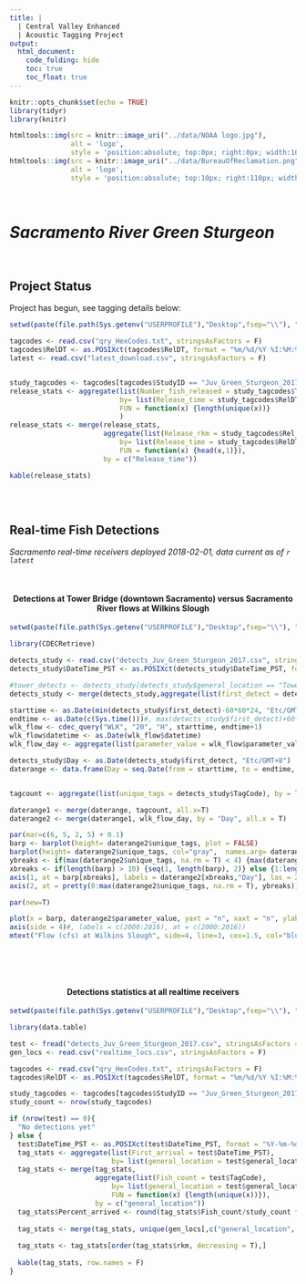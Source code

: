 ```yaml
---
title: |
  | Central Valley Enhanced
  | Acoustic Tagging Project
output:
  html_document:
    code_folding: hide
    toc: true
    toc_float: true
---
```

```r
knitr::opts_chunk$set(echo = TRUE)
library(tidyr)
library(knitr)
```

```r
htmltools::img(src = knitr::image_uri("../data/NOAA logo.jpg"), 
               alt = 'logo', 
               style = 'position:absolute; top:0px; right:0px; width:100px;')
htmltools::img(src = knitr::image_uri("../data/BureauOfReclamation.png"), 
               alt = 'logo', 
               style = 'position:absolute; top:10px; right:110px; width:200px;')
```

<br/>


# *Sacramento River Green Sturgeon*


<br/>

## Project Status


Project has begun, see tagging details below:
```r
setwd(paste(file.path(Sys.getenv("USERPROFILE"),"Desktop",fsep="\\"), "\\Real-time data massaging\\products", sep = ""))

tagcodes <- read.csv("qry_HexCodes.txt", stringsAsFactors = F)
tagcodes$RelDT <- as.POSIXct(tagcodes$RelDT, format = "%m/%d/%Y %I:%M:%S %p", tz = "Etc/GMT+8")
latest <- read.csv("latest_download.csv", stringsAsFactors = F)


study_tagcodes <- tagcodes[tagcodes$StudyID == "Juv_Green_Sturgeon_2017",]
release_stats <- aggregate(list(Number_fish_released = study_tagcodes$TagID_Hex),
                           by= list(Release_time = study_tagcodes$RelDT),
                           FUN = function(x) {length(unique(x))}
                           )
release_stats <- merge(release_stats,
                       aggregate(list(Release_rkm = study_tagcodes$Rel_rkm),
                           by= list(Release_time = study_tagcodes$RelDT),
                           FUN = function(x) {head(x,1)}),
                       by = c("Release_time"))

kable(release_stats)
                       

```

<br/>

## Real-time Fish Detections

*Sacramento real-time receivers deployed 2018-02-01, data current as of `r latest`*

<br/>
<center>
#### Detections at Tower Bridge (downtown Sacramento) versus Sacramento River flows at Wilkins Slough
</center>

```r
setwd(paste(file.path(Sys.getenv("USERPROFILE"),"Desktop",fsep="\\"), "\\Real-time data massaging\\products", sep = ""))

library(CDECRetrieve)

detects_study <- read.csv("detects_Juv_Green_Sturgeon_2017.csv", stringsAsFactors = F)
detects_study$DateTime_PST <- as.POSIXct(detects_study$DateTime_PST, format = "%Y-%m-%d %H:%M:%S", "Etc/GMT+8")

#tower_detects <- detects_study[detects_study$general_location == "Tower Br",]
detects_study <- merge(detects_study,aggregate(list(first_detect = detects_study$DateTime_PST), by = list(TagCode= detects_study$TagCode), FUN = min))

starttime <- as.Date(min(detects_study$first_detect)-60*60*24, "Etc/GMT+8")
endtime <- as.Date(c(Sys.time()))#, max(detects_study$first_detect)+60*60*24)))
wlk_flow <- cdec_query("WLK", "20", "H", starttime, endtime+1)
wlk_flow$datetime <- as.Date(wlk_flow$datetime)
wlk_flow_day <- aggregate(list(parameter_value = wlk_flow$parameter_value), by = list(Day = wlk_flow$datetime), FUN = mean, na.rm = T)

detects_study$Day <- as.Date(detects_study$first_detect, "Etc/GMT+8")
daterange <- data.frame(Day = seq.Date(from = starttime, to = endtime, by = "day"))


tagcount <- aggregate(list(unique_tags = detects_study$TagCode), by = list(Day = detects_study$Day), FUN = function(x){length(unique(x))})

daterange1 <- merge(daterange, tagcount, all.x=T)
daterange2 <- merge(daterange1, wlk_flow_day, by = "Day", all.x = T)

par(mar=c(6, 5, 2, 5) + 0.1)
barp <- barplot(height= daterange2$unique_tags, plot = FALSE)
barplot(height= daterange2$unique_tags, col="gray",  names.arg= daterange2$Day, xlab = "", ylab = "Number of fish arrivals per day", ylim = c(0,max(daterange2$unique_tags, na.rm = T)*1.2), las = 2, xlim=c(0,max(barp)+1), cex.lab = 1.5, yaxt = "n", xaxt = "n")
ybreaks <- if(max(daterange2$unique_tags, na.rm = T) < 4) {max(daterange2$unique_tags, na.rm = T)} else {5}
xbreaks <- if(length(barp) > 10) {seq(1, length(barp), 2)} else {1:length(barp)}
axis(1, at = barp[xbreaks], labels = daterange2[xbreaks,"Day"], las = 2)
axis(2, at = pretty(0:max(daterange2$unique_tags, na.rm = T), ybreaks))

par(new=T)

plot(x = barp, daterange2$parameter_value, yaxt = "n", xaxt = "n", ylab = "", xlab = "", col = "blue", type = "l", lwd=2, xlim=c(0,max(barp)+1))#, ylab = "Returning adults", xlab= "Outmigration year", yaxt="n", col="red", pch=20)
axis(side = 4)#, labels = c(2000:2016), at = c(2000:2016))
mtext("Flow (cfs) at Wilkins Slough", side=4, line=3, cex=1.5, col="blue")



```

<br/>
<br/>

<center>
#### Detections statistics at all realtime receivers
</center>

```r
setwd(paste(file.path(Sys.getenv("USERPROFILE"),"Desktop",fsep="\\"), "\\Real-time data massaging\\products", sep = ""))

library(data.table)

test <- fread("detects_Juv_Green_Sturgeon_2017.csv", stringsAsFactors = FALSE)
gen_locs <- read.csv("realtime_locs.csv", stringsAsFactors = F)

tagcodes <- read.csv("qry_HexCodes.txt", stringsAsFactors = F)
tagcodes$RelDT <- as.POSIXct(tagcodes$RelDT, format = "%m/%d/%Y %I:%M:%S %p", tz = "Etc/GMT+8")

study_tagcodes <- tagcodes[tagcodes$StudyID == "Juv_Green_Sturgeon_2017",]
study_count <- nrow(study_tagcodes)

if (nrow(test) == 0){
  "No detections yet"
} else {
  test$DateTime_PST <- as.POSIXct(test$DateTime_PST, format = "%Y-%m-%d %H:%M:%S")
  tag_stats <- aggregate(list(First_arrival = test$DateTime_PST), 
                         by= list(general_location = test$general_location), FUN = min)
  tag_stats <- merge(tag_stats, 
                     aggregate(list(Fish_count = test$TagCode), 
                         by= list(general_location = test$general_location), 
                         FUN = function(x) {length(unique(x))}), 
                     by = c("general_location"))
  tag_stats$Percent_arrived <- round(tag_stats$Fish_count/study_count * 100,2)
  
  tag_stats <- merge(tag_stats, unique(gen_locs[,c("general_location", "rkm")]))
  
  tag_stats <- tag_stats[order(tag_stats$rkm, decreasing = T),]
  
  kable(tag_stats, row.names = F)
}

```
